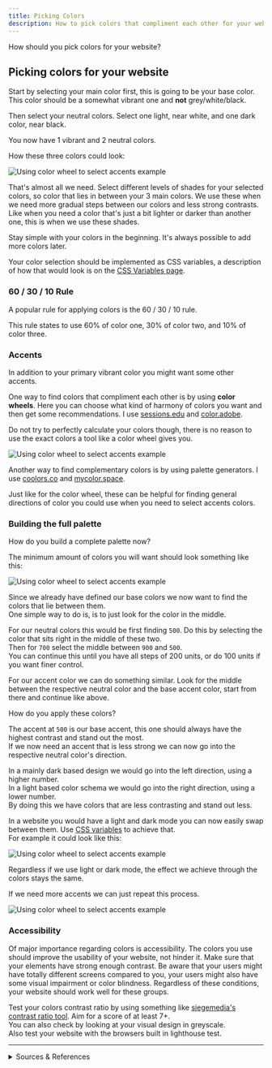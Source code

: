 ```yaml
---
title: Picking Colors
description: How to pick colors that compliment each other for your website.
---
```


How should you pick colors for your website?

## Picking colors for your website

Start by selecting your main color first, this is going to be your base color. This color should be a somewhat vibrant one and **not** grey/white/black.

Then select your neutral colors. Select one light, near white, and one dark color, near black. 

You now have 1 vibrant and 2 neutral colors.

How these three colors could look:

![Using color wheel to select accents example](../../../assets/images/Color-3-Selection-Example.png)

That's almost all we need. Select different levels of shades for your selected colors, so color that lies in between your 3 main colors. We use these when we need more gradual steps between our colors and less strong contrasts. Like when you need a color that's just a bit lighter or darker than another one, this is when we use these shades.

Stay simple with your colors in the beginning. It's always possible to add more colors later.

Your color selection should be implemented as CSS variables, a description of how that would look is on the [CSS Variables page](/css/variables).

### 60 / 30 / 10 Rule

A popular rule for applying colors is the 60 / 30 / 10 rule.

This rule states to use 60% of color one, 30% of color two, and 10% of color three.

### Accents

In addition to your primary vibrant color you might want some other accents.

One way to find colors that compliment each other is by using **color wheels**. Here you can choose what kind of harmony of colors you want and then get some recommendations. I use [sessions.edu](https://www.sessions.edu/color-calculator/) and [color.adobe](https://color.adobe.com/create/color-wheel).

Do not try to perfectly calculate your colors though, there is no reason to use the exact colors a tool like a color wheel gives you.

![Using color wheel to select accents example](../../../assets/images/Color-Wheel-Accents-Selection.png)

Another way to find complementary  colors is by using palette generators. I use [coolors.co](https://coolors.co/) and [mycolor.space](https://mycolor.space/).

Just like for the color wheel, these can be helpful for finding general directions of color you could use when you need to select accents colors.

### Building the full palette

How do you build a complete palette now?

The minimum amount of colors you will want should look something like this:

![Using color wheel to select accents example](../../../assets/images/Color-Palette-Minimum.png)

Since we already have defined our base colors we now want to find the colors that lie between them.  
One simple way to do is, is to just look for the color in the middle.

For our neutral colors this would be first finding `500`. Do this by selecting the color that sits right in the middle of these two.  
Then for `700` select the middle between `900` and `500`.  
You can continue this until you have all steps of 200 units, or do 100 units if you want finer control.

For our accent color we can do something similar. Look for the middle between the respective neutral color and the base accent color, start from there and continue like above.

How do you apply these colors?

The accent at `500` is our base accent, this one should always have the highest contrast and stand out the most.  
If we now need an accent that is less strong we can now go into the respective neutral color's direction.

In a mainly dark based design we would go into the left direction, using a higher number.  
In a light based color schema we would go into the right direction, using a lower number.  
By doing this we have colors that are less contrasting and stand out less.

In a website you would have a light and dark mode you can now easily swap between them. Use [CSS variables](/css/variables) to achieve that.  
For example it could look like this:

![Using color wheel to select accents example](../../../assets/images/Color-Palette-Example.png)

Regardless if we use light or dark mode, the effect we achieve through the colors stays the same.

If we need more accents we can just repeat this process.

![Using color wheel to select accents example](../../../assets/images/Color-Palette-More-Accents.png)

### Accessibility

Of major importance regarding colors is accessibility. The colors you use should improve the usability of your website, not hinder it. Make sure that your elements have strong enough contrast. Be aware that your users might have totally different screens compared to you, your users might also have some visual impairment or color blindness. Regardless of these conditions, your website should work well for these groups.

Test your colors contrast ratio by using something like [siegemedia's contrast ratio tool](https://www.siegemedia.com/contrast-ratio). Aim for a score of at least 7+.  
You can also check by looking at your visual design in greyscale.  
Also test your website with the browsers built in lighthouse test. 

---

<details>

<summary>Sources & References</summary>

- Color palette generators:
    - https://coolors.co/
    - https://mycolor.space/
- Color wheels:
    - https://color.adobe.com/create/color-wheel
    - https://www.sessions.edu/color-calculator/
- Mater Design's (Google) guide on selecting colors: https://m3.material.io/styles/color/system/overview
- Guide in building color palette for a website: https://www.refactoringui.com/previews/building-your-color-palette
- W3Schools page on accessibility color contrast: https://www.w3schools.com/accessibility/accessibility_color_contrast.php
- Check contrast ratio: https://www.siegemedia.com/contrast-ratio
- How to select colors, video by Kevin Powell: https://youtu.be/mq8LYj6kRyE

</details>